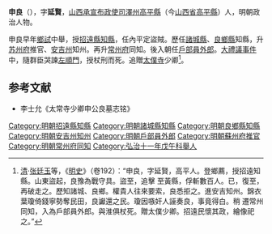 '''申良'''（{{bd|1468年||1524年|catIdx=S}}），字'''延賢'''，[[山西承宣布政使司|山西承宣布政使司]][[澤州|澤州]][[高平縣|高平縣]]（今[[山西省|山西省]][[高平縣|高平縣]]）人，明朝政治人物。

申良早年[[鄉試|鄉試]]中舉，授[[招遠縣|招遠縣]][[知縣|知縣]]，任內平定盜賊。歷任[[諸城縣|諸城縣]]、[[良鄉縣|良鄉縣]]知縣，升[[苏州府|苏州府]]推官、[[安吉州|安吉州]]知州。再升[[常州府|常州府]]同知。後入朝任[[戶部|戶部]][[員外郎|員外郎]]。[[大禮議事件|大禮議事件]]中，隨群臣哭諫[[左順門|左順門]]，授杖刑而死。追贈[[太僕寺|太僕寺]]少卿<ref>[[清|清]]·[[张廷玉|张廷玉]]等，《[[明史|明史]]》（卷192）：“申良，字延賢，高平人。登鄉薦，授招遠知縣。山東盜起，良豫為戰守具。盜至，追擊 至黃縣，俘斬數百人。已，復至，再破走之。歷知諸城、良鄉。權貴人往來要索，良悉拒之。進安吉知州。錦衣葉瓊倚錢寧勢奪民田，良讞還之民。瓊因嗾奸人誣奏良，事竟得白。稍 遷常州同知，入為戶部員外郎。與淮俱杖死。贈太僕少卿。招遠民懷其政，繪像祀之。”</ref>。

==参考文献==
{{reflist}}
*李士允《太常寺少卿申公良墓志铭》

{{左順門事件}}
{{DEFAULTSORT:Shen申}}
[[Category:明朝招遠縣知縣|Category:明朝招遠縣知縣]]
[[Category:明朝諸城縣知縣|Category:明朝諸城縣知縣]]
[[Category:明朝良鄉縣知縣|Category:明朝良鄉縣知縣]]
[[Category:明朝安吉州知州|Category:明朝安吉州知州]]
[[Category:明朝戶部員外郎|Category:明朝戶部員外郎]]
[[Category:明朝蘇州府推官|Category:明朝蘇州府推官]]
[[Category:明朝常州府同知|Category:明朝常州府同知]]
[[Category:弘治十一年戊午科舉人|Category:弘治十一年戊午科舉人]]